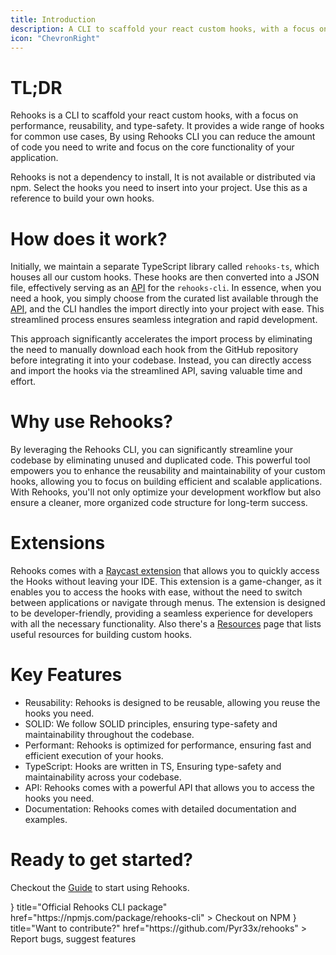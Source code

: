 ```yaml
---
title: Introduction
description: A CLI to scaffold your react custom hooks, with a focus on performance, reusability, and type-safety.
icon: "ChevronRight"
---
```



# TL;DR

Rehooks is a CLI to scaffold your react custom hooks, with a focus on performance, reusability, and type-safety.
It provides a wide range of hooks for common use cases, By using Rehooks CLI you can reduce the amount of code you need to write and focus on the core functionality of your application.

<Callout type="info">
  Rehooks is not a dependency to install, It is not available or distributed via
  npm. Select the hooks you need to insert into your project. Use this as a
  reference to build your own hooks.
</Callout>

# How does it work?

Initially, we maintain a separate TypeScript library called `rehooks-ts`, which houses all our custom hooks. These hooks are then converted into a JSON file, effectively serving as an [API](/docs/api) for the `rehooks-cli`. In essence, when you need a hook, you simply choose from the curated list available through the [API](/docs/api), and the CLI handles the import directly into your project with ease. This streamlined process ensures seamless integration and rapid development.

<Callout type="info">
  This approach significantly accelerates the import process by eliminating the
  need to manually download each hook from the GitHub repository before
  integrating it into your codebase. Instead, you can directly access and import
  the hooks via the streamlined API, saving valuable time and effort.
</Callout>

# Why use Rehooks?

By leveraging the Rehooks CLI, you can significantly streamline your codebase by eliminating unused and duplicated code. This powerful tool empowers you to enhance the reusability and maintainability of your custom hooks, allowing you to focus on building efficient and scalable applications. With Rehooks, you'll not only optimize your development workflow but also ensure a cleaner, more organized code structure for long-term success.

# Extensions

Rehooks comes with a [Raycast extension](https://www.raycast.com/Pyr33x/rehooks) that allows you to quickly access the Hooks without leaving your IDE. This extension is a game-changer, as it enables you to access the hooks with ease, without the need to switch between applications or navigate through menus. The extension is designed to be developer-friendly, providing a seamless experience for developers with all the necessary functionality.
Also there's a [Resources](/docs/cli/resources) page that lists useful resources for building custom hooks.

# Key Features

- Reusability: Rehooks is designed to be reusable, allowing you reuse the hooks you need.
- SOLID: We follow SOLID principles, ensuring type-safety and maintainability throughout the codebase.
- Performant: Rehooks is optimized for performance, ensuring fast and efficient execution of your hooks.
- TypeScript: Hooks are written in TS, Ensuring type-safety and maintainability across your codebase.
- API: Rehooks comes with a powerful API that allows you to access the hooks you need.
- Documentation: Rehooks comes with detailed documentation and examples.

# Ready to get started?

Checkout the [Guide](/docs/guide) to start using Rehooks.

<Cards>
  <Card
    icon={<PackageIcon />}
    title="Official Rehooks CLI package"
    href="https://npmjs.com/package/rehooks-cli"
  >
    Checkout on NPM
  </Card>
  <Card
    icon={<GithubIcon />}
    title="Want to contribute?"
    href="https://github.com/Pyr33x/rehooks"
  >
    Report bugs, suggest features
  </Card>
</Cards>
